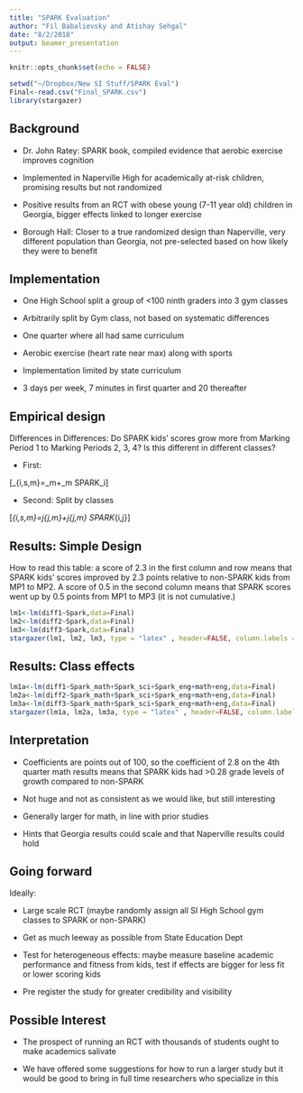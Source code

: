 ```yaml
---
title: "SPARK Evaluation"
author: "Fil Babalievsky and Atishay Sehgal"
date: "8/2/2018"
output: beamer_presentation
---
```


```r
knitr::opts_chunk$set(echo = FALSE)
```


```r
setwd("~/Dropbox/New SI Stuff/SPARK Eval")
Final<-read.csv("Final_SPARK.csv")
library(stargazer)
```


## Background

- Dr. John Ratey: SPARK book, compiled evidence that aerobic exercise improves cognition

- Implemented in Naperville High for academically at-risk children, promising results but not randomized 

- Positive results from an RCT with obese young (7-11 year old) children in Georgia, bigger effects linked to longer exercise

- Borough Hall: Closer to a true randomized design than Naperville, very different population than Georgia, not pre-selected based on how likely they were to benefit


## Implementation

- One High School split a group of <100 ninth graders into 3 gym classes

- Arbitrarily split by Gym class, not based on systematic differences

- One quarter where all had same curriculum

- Aerobic exercise (heart rate near max) along with sports

- Implementation limited by state curriculum

- 3 days per week, 7 minutes in first quarter and 20 thereafter


## Empirical design

Differences in Differences: Do SPARK kids' scores grow more from Marking Period 1 to Marking Periods 2, 3, 4? Is this different in different classes?

- First: 

\[\Delta_{i,s,m}=\alpha_m+\beta_m \cdot SPARK_i\]

- Second: Split by classes

\[\Delta_{i,s,m}=\sum_j\alpha_{j,m}+\sum_j\beta_{j,m} \cdot SPARK_{i,j}\]


## Results: Simple Design

How to read this table: a score of 2.3 in the first column and row means that SPARK kids' scores improved by 2.3 points relative to non-SPARK kids from MP1 to MP2. A score of 0.5 in the second column means that SPARK scores went up by 0.5 points from MP1 to MP3 (it is not cumulative.)

```r
lm1<-lm(diff1~Spark,data=Final)
lm2<-lm(diff2~Spark,data=Final)
lm3<-lm(diff3~Spark,data=Final)
stargazer(lm1, lm2, lm3, type = "latex" , header=FALSE, column.labels = c("MP1 to MP2", "MP1 to MP3", "MP1 to MP4"), dep.var.labels.include = FALSE, column.sep.width = "0.5pt", font.size="tiny")
```

## Results: Class effects



```r
lm1a<-lm(diff1~Spark_math+Spark_sci+Spark_eng+math+eng,data=Final)
lm2a<-lm(diff2~Spark_math+Spark_sci+Spark_eng+math+eng,data=Final)
lm3a<-lm(diff3~Spark_math+Spark_sci+Spark_eng+math+eng,data=Final)
stargazer(lm1a, lm2a, lm3a, type = "latex" , header=FALSE, column.labels = c("MP1 to MP2", "MP1 to MP3", "MP1 to MP4"), dep.var.labels.include = FALSE, column.sep.width = "0.5pt", font.size="tiny")
```

## Interpretation

- Coefficients are points out of 100, so the coefficient of 2.8 on the 4th quarter math results means that SPARK kids had >0.28 grade levels of growth compared to non-SPARK

- Not huge and not as consistent as we would like, but still interesting

- Generally larger for math, in line with prior studies

- Hints that Georgia results could scale and that Naperville results could hold


## Going forward

Ideally:

- Large scale RCT (maybe randomly assign all SI High School gym classes to SPARK or non-SPARK)

- Get as much leeway as possible from State Education Dept

- Test for heterogeneous effects: maybe measure baseline academic performance and fitness from kids, test if effects are bigger for less fit or lower scoring kids

- Pre register the study for greater credibility and visibility




## Possible Interest

- The prospect of running an RCT with thousands of students ought to make academics salivate

- We have offered some suggestions for how to run a larger study but it would be good to bring in full time researchers who specialize in this



